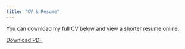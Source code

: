 ```yaml
---
title: "CV & Resume"
---
```


You can download my full CV below and view a shorter resume online.

[Download PDF](CV.pdf){.btn .btn-primary}
